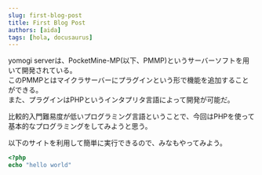 ```yaml
---
slug: first-blog-post
title: First Blog Post
authors: [aida]
tags: [hola, docusaurus]
---
```



yomogi serverは、PocketMine-MP(以下、PMMP)というサーバーソフトを用いて開発されている。<br/>
このPMMPとはマイクラサーバーにプラグインという形で機能を追加することができる。<br/>
また、プラグインはPHPというインタプリタ言語によって開発が可能だ。<br/>

比較的入門難易度が低いプログラミング言語ということで、今回はPHPを使って基本的なプログラミングをしてみようと思う。

<!-- truncate -->

以下のサイトを利用して簡単に実行できるので、みなもやってみよう。

```php
<?php
echo "hello world"
```

<CodeExecutor code="<?php echo 'hello world';" />


